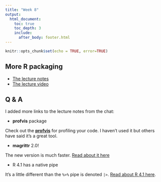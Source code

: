 ```yaml
---
title: "Week 8"
output:
  html_document:
    toc: true
    toc_depth: 3
    include:
      after_body: footer.html
---
```


```r
knitr::opts_chunk$set(echo = TRUE, error=TRUE)
```

## More R packaging

* [The lecture notes](week8-adv-packages.html)
* [The lecture video](https://youtu.be/w0A1z8GtwF0)

## Q & A

I added more links to the lecture notes from the chat:

* **profvis** package

Check out the [**profvis**](https://rstudio.github.io/profvis/) for profiling your code. I haven't used it but others have said it's a great tool.

* **magrittr** 2.0!

The new version is much faster. [Read about it here](https://www.tidyverse.org/blog/2020/11/magrittr-2-0-is-here/)

* R 4.1 has a native pipe

It's a little different than the `%>%` pipe is denoted `|>`. [Read about R 4.1 here](https://www.jumpingrivers.com/blog/new-features-r410-pipe-anonymous-functions/).

